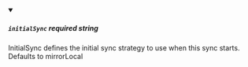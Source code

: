 
<details className="config-field" data-expandable="false" open>
<summary>

##### `initialSync` <span class="config-field-required" data-required="false">required</span> <span class="config-field-type">string</span> <span class="config-field-default"></span> <span class="config-field-enum"></span>

InitialSync defines the initial sync strategy to use when this sync starts. Defaults to mirrorLocal

</summary>



</details>
